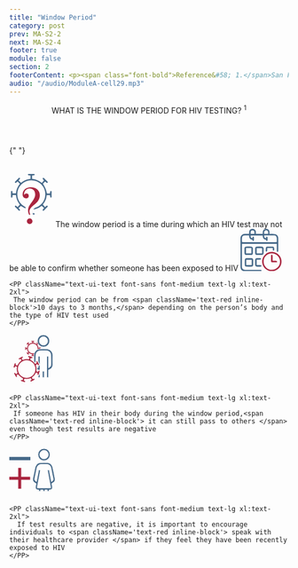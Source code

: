 ```yaml
---
title: "Window Period"
category: post
prev: MA-S2-2
next: MA-S2-4
footer: true
module: false
section: 2
footerContent: <p><span class="font-bold">Reference&#58; 1.</span>San Francisco AIDS Foundation. HIV FAQs. 2022. Accessed May 19, 2022. https://www.sfaf.org/resource-library/hiv-faqs/</p>
audio: "/audio/ModuleA-cell29.mp3"
---
```


<Header title="ok">
  WHAT IS THE <span className="text-red">WINDOW PERIOD </span>FOR HIV TESTING?
  <sup>1</sup>
</Header>

{" "}

<br />
<SingleLayout>
  <PotatoLayout class='items-center w-4/5 mx-auto' gap>
    <svg
      xmlns="http://www.w3.org/2000/svg"
      width="79.357"
      height="98.357"
      viewBox="0 0 79.357 98.357"
    >
      <g
        id="Group_505"
        data-name="Group 505"
        transform="translate(-578 -329.162)"
      >
        <path
          id="Path_32"
          data-name="Path 32"
          d="M206.252,81.185a2.707,2.707,0,0,0-5.364-.614c-.2.766-.294,1.559-.446,2.378h-2.878a76.444,76.444,0,0,0-2.441-8.126,85.568,85.568,0,0,0-4.179-7.778c.65-.625,1.417-1.355,2.156-2.067a21.8,21.8,0,0,0,1.987,1.469,2.67,2.67,0,0,0,3.457-.383,2.59,2.59,0,0,0,.339-3.251,7.616,7.616,0,0,0-1.212-1.569q-2.179-2.231-4.4-4.41a12.38,12.38,0,0,0-1.666-1.462c-1.47-1.006-2.86-.935-3.814.135a3.1,3.1,0,0,0,.036,3.9c.374.516.793.989,1.176,1.469-.757.856-1.39,1.568-2.192,2.478a31.233,31.233,0,0,0-15.7-6.7V53.366c.829-.1,1.559-.142,2.272-.266a2.6,2.6,0,0,0,2.254-2.816,2.437,2.437,0,0,0-2.343-2.495c-3.4-.09-6.816-.1-10.22.008a2.42,2.42,0,0,0-2.522,2.567,2.866,2.866,0,0,0,2.433,2.744c.713.133,1.435.187,2.236.285v3.279a30.243,30.243,0,0,0-15.6,6.575c-.918-.909-1.639-1.622-2.415-2.4.544-.676,1.016-1.23,1.452-1.818a2.584,2.584,0,0,0-.2-3.608,2.514,2.514,0,0,0-3.6-.187c-2.433,2.28-4.82,4.616-7.11,7.038a2.6,2.6,0,0,0,.053,3.8,2.75,2.75,0,0,0,3.823.1c.517-.384,1-.82,1.631-1.337.811.819,1.533,1.533,2.335,2.343a32.129,32.129,0,0,0-6.531,15.664h-3.4c-.053-.766-.053-1.353-.143-1.933a2.837,2.837,0,0,0-2.825-2.621,2.592,2.592,0,0,0-2.62,2.477c-.125,3.333-.16,6.675-.062,10.016a2.723,2.723,0,0,0,2.744,2.673,2.831,2.831,0,0,0,2.744-2.7c.107-.633.16-1.274.241-1.977h3.288a31.878,31.878,0,0,0,6.407,15.566l-2.192,2.547c-.7-.552-1.2-.961-1.72-1.363a2.5,2.5,0,0,0-3.573.054,2.64,2.64,0,0,0-.312,3.787A14.213,14.213,0,0,0,138.7,110.5c1.889,1.89,3.742,3.814,5.676,5.649a2.8,2.8,0,0,0,3.992.169c1.167-1.149,1.194-2.531.045-3.974-.365-.454-.748-.882-1.221-1.435.793-.774,1.506-1.478,2.21-2.165,2.611,1.418,5.043,2.994,7.672,4.1a82.663,82.663,0,0,0,8.153,2.513v2.94c-.775.107-1.417.2-2.067.294a2.711,2.711,0,0,0,.2,5.417c3.261.071,6.522.071,9.784-.027a2.438,2.438,0,0,0,2.468-2.593,2.582,2.582,0,0,0-2.308-2.771c-.7-.116-1.426-.2-2.174-.312v-3.288a31.933,31.933,0,0,0,15.531-6.432c.927.846,1.675,1.524,2.468,2.245-.517.6-.927,1.016-1.283,1.487a3.1,3.1,0,0,0-.116,3.894,3.009,3.009,0,0,0,4.036.116,7.065,7.065,0,0,0,.829-.731c1.729-1.729,3.466-3.456,5.186-5.2a6.563,6.563,0,0,0,.962-1.2,2.81,2.81,0,0,0-.374-3.643,2.855,2.855,0,0,0-3.68-.072c-.526.383-1,.829-1.657,1.391-.784-.91-1.479-1.7-2.228-2.567a29.174,29.174,0,0,0,6.424-15.433h3.27c.125.82.2,1.488.348,2.13a2.912,2.912,0,0,0,2.923,2.46A3.05,3.05,0,0,0,206.3,90.54c-.125-3.119-.009-6.237-.045-9.356m-38.118,28.451A23.746,23.746,0,1,1,191.879,85.89a23.747,23.747,0,0,1-23.746,23.745"
          transform="translate(449.559 282.942)"
          fill="#476a8a"
          stroke="#fff"
          stroke-width="3"
        />
        <g
          id="Path_38"
          data-name="Path 38"
          transform="translate(637.039 506.753)"
          fill="#a9253f"
        >
          <path
            d="M -22.28816032409668 -81.7333984375 C -24.30509185791016 -81.7333984375 -26.13930320739746 -82.50151062011719 -27.59250450134277 -83.95469665527344 C -29.04571533203125 -85.40790557861328 -29.8138370513916 -87.24213409423828 -29.8138370513916 -89.25907897949219 C -29.8138370513916 -91.35214233398438 -29.03593635559082 -93.21207427978516 -27.56424903869629 -94.63779449462891 C -26.11438179016113 -96.04236602783203 -24.25775909423828 -96.78476715087891 -22.19509315490723 -96.78476715087891 C -20.16290473937988 -96.78476715087891 -18.33515930175781 -96.00686645507812 -16.90943717956543 -94.53515625 C -15.50488185882568 -93.08527374267578 -14.76248168945312 -91.26084136962891 -14.76248168945312 -89.25907897949219 C -14.76248168945312 -87.25729370117188 -15.50488185882568 -85.432861328125 -16.90942573547363 -83.98299407958984 C -18.33515930175781 -82.51128387451172 -20.19509315490723 -81.7333984375 -22.28816032409668 -81.7333984375 Z M -22.28816032409668 -98.02031707763672 C -23.09587097167969 -98.02031707763672 -24.27554893493652 -98.31279754638672 -25.30855941772461 -99.7061767578125 C -25.7917594909668 -100.3579406738281 -26.22721481323242 -101.2286987304688 -26.63979339599609 -102.3682098388672 C -27.38731575012207 -104.4328079223633 -27.76634788513184 -106.5666198730469 -27.76634788513184 -108.7103424072266 C -27.76634788513184 -111.537109375 -27.19105911254883 -114.2468338012695 -26.05644798278809 -116.7642288208008 C -24.97103691101074 -119.1724624633789 -23.0736141204834 -122.0951995849609 -20.2557487487793 -125.6994552612305 C -16.65581512451172 -130.3118591308594 -14.82985973358154 -134.24072265625 -14.82985973358154 -137.3753204345703 C -14.82985973358154 -140.1632690429688 -15.4965705871582 -142.2426910400391 -16.86808204650879 -143.7324371337891 C -18.18442535400391 -145.1622924804688 -19.98779296875 -145.8573455810547 -22.3812255859375 -145.8573455810547 C -24.54180335998535 -145.8573455810547 -26.29417037963867 -145.1212768554688 -27.73845863342285 -143.6071014404297 C -28.24381637573242 -143.0772857666016 -28.66022491455078 -142.5043792724609 -28.98944664001465 -141.8837585449219 C -28.71784210205078 -141.9097595214844 -28.43836402893066 -141.9228057861328 -28.15145874023438 -141.9228057861328 C -26.06412696838379 -141.9228057861328 -24.40605926513672 -141.3097991943359 -23.22332572937012 -140.1007995605469 C -22.05552673339844 -138.9070434570312 -21.46339225769043 -137.2385711669922 -21.46339225769043 -135.1417083740234 C -21.46339225769043 -132.9332733154297 -22.14105987548828 -131.1879577636719 -23.47756004333496 -129.9542388916016 C -24.75698089599609 -128.7732238769531 -26.54869270324707 -128.1743927001953 -28.80293655395508 -128.1743927001953 C -31.43082618713379 -128.1743927001953 -33.65738296508789 -129.1282348632812 -35.24188232421875 -130.9328155517578 C -36.76579284667969 -132.6683654785156 -37.53849411010742 -134.9298706054688 -37.53849411010742 -137.6545257568359 C -37.53849411010742 -142.1735382080078 -35.85834884643555 -145.9373931884766 -32.54472732543945 -148.8414764404297 C -29.3272590637207 -151.6612701416016 -25.15627098083496 -153.0910186767578 -20.14759254455566 -153.0910186767578 C -14.69689273834229 -153.0910186767578 -10.20630359649658 -151.5459594726562 -6.800559520721436 -148.4987487792969 C -3.314403772354126 -145.3795166015625 -1.54679274559021 -141.2299957275391 -1.54679274559021 -136.1654205322266 C -1.54679274559021 -132.3711700439453 -2.512103796005249 -128.8384704589844 -4.41590404510498 -125.6654434204102 L -4.420003890991211 -125.6586074829102 L -4.424148082733154 -125.6518096923828 C -5.397426128387451 -124.0528411865234 -6.32887077331543 -122.7996444702148 -7.271703720092773 -121.8205642700195 C -8.14264965057373 -120.916130065918 -10.45166873931885 -118.8689880371094 -14.33058071136475 -115.5622787475586 C -19.4836311340332 -111.1139373779297 -20.25350379943848 -108.4852981567383 -20.25350379943848 -107.3142852783203 C -20.25350379943848 -106.9803237915039 -20.15587615966797 -105.8872146606445 -19.2530460357666 -102.9496765136719 C -19.11023330688477 -102.5053100585938 -19.04361534118652 -101.9981460571289 -19.04361534118652 -101.3579406738281 C -19.04361534118652 -99.42399597167969 -20.40814781188965 -98.02031707763672 -22.28816032409668 -98.02031707763672 Z"
            stroke="none"
          />
          <path
            d="M -20.1475944519043 -150.5910186767578 C -24.55282211303711 -150.5910186767578 -28.13594055175781 -149.3811187744141 -30.89695358276367 -146.9613647460938 C -33.65799331665039 -144.5415649414062 -35.03850173950195 -141.4392852783203 -35.03850173950195 -137.6545257568359 C -35.03850173950195 -135.5449676513672 -34.4801025390625 -133.8542327880859 -33.36327362060547 -132.5823364257812 C -32.2464485168457 -131.3103790283203 -30.72634124755859 -130.6743927001953 -28.80292892456055 -130.6743927001953 C -25.57656860351562 -130.6743927001953 -23.96339416503906 -132.1635284423828 -23.96339416503906 -135.1417236328125 C -23.96339416503906 -137.9958190917969 -25.35940933227539 -139.4228057861328 -28.15146255493164 -139.4228057861328 C -29.82668876647949 -139.4228057861328 -30.97451400756836 -138.8334045410156 -31.5949821472168 -137.6545257568359 C -31.90520858764648 -137.1581573486328 -32.09134292602539 -136.8479309082031 -32.15339660644531 -136.7238464355469 C -32.33952713012695 -136.7238464355469 -32.43259429931641 -137.0650787353516 -32.43259429931641 -137.7476196289062 C -32.43259429931641 -140.7878112792969 -31.47088813781738 -143.3161315917969 -29.5474739074707 -145.3326110839844 C -27.62406158447266 -147.3490905761719 -25.23531532287598 -148.3573455810547 -22.38122177124023 -148.3573455810547 C -19.27895545959473 -148.3573455810547 -16.82815551757812 -147.3801574707031 -15.02884864807129 -145.4257049560547 C -13.22952842712402 -143.4712982177734 -12.32986259460449 -140.7878112792969 -12.32986259460449 -137.3753051757812 C -12.32986259460449 -133.6526184082031 -14.31531524658203 -129.2473449707031 -18.28622245788574 -124.1596450805664 C -20.95418167114258 -120.7471389770508 -22.7845287322998 -117.9395523071289 -23.77724838256836 -115.7369842529297 C -24.76998138427734 -113.5343704223633 -25.26634216308594 -111.1921539306641 -25.26634216308594 -108.7103424072266 C -25.26634216308594 -106.8489685058594 -24.94060897827148 -105.0186309814453 -24.28912734985352 -103.2193145751953 C -23.63764953613281 -101.4199829101562 -22.97066116333008 -100.5203247070312 -22.28815460205078 -100.5203247070312 C -21.79179573059082 -100.5203247070312 -21.54362106323242 -100.7995300292969 -21.54362106323242 -101.3579406738281 C -21.54362106323242 -101.7302093505859 -21.57463455200195 -102.0094146728516 -21.63667488098145 -102.1955413818359 C -22.38122177124023 -104.6153411865234 -22.75350189208984 -106.3215789794922 -22.75350189208984 -107.3142852783203 C -22.75350189208984 -110.1683807373047 -20.48884773254395 -113.5498733520508 -15.95952796936035 -117.4587554931641 C -12.17475509643555 -120.6851043701172 -9.879074096679688 -122.7170867919922 -9.072475433349609 -123.5547027587891 C -8.265888214111328 -124.3922882080078 -7.428274154663086 -125.5246505737305 -6.559635162353516 -126.9516754150391 C -4.884407043457031 -129.7437286376953 -4.046794891357422 -132.8149719238281 -4.046794891357422 -136.1654205322266 C -4.046794891357422 -140.5086212158203 -5.520381927490234 -143.9986724853516 -8.467540740966797 -146.6356353759766 C -11.41470146179199 -149.2725524902344 -15.30804824829102 -150.5910186767578 -20.1475944519043 -150.5910186767578 M -22.19508743286133 -94.28475952148438 C -23.62214279174805 -94.28475952148438 -24.83202171325684 -93.80390930175781 -25.82475471496582 -92.84220886230469 C -26.81747436523438 -91.8804931640625 -27.3138484954834 -90.68612670898438 -27.3138484954834 -89.25907897949219 C -27.3138484954834 -87.89407348632812 -26.81747436523438 -86.7152099609375 -25.82475471496582 -85.72247314453125 C -24.83202171325684 -84.72976684570312 -23.65315628051758 -84.2333984375 -22.28815460205078 -84.2333984375 C -20.86111450195312 -84.2333984375 -19.6667423248291 -84.72976684570312 -18.70503425598145 -85.72247314453125 C -17.74332809448242 -86.7152099609375 -17.26247406005859 -87.89407348632812 -17.26247406005859 -89.25907897949219 C -17.26247406005859 -90.62406921386719 -17.74332809448242 -91.80293273925781 -18.70503425598145 -92.79566955566406 C -19.6667423248291 -93.78839111328125 -20.83008766174316 -94.28475952148438 -22.19508743286133 -94.28475952148438 M -20.1475944519043 -155.5910186767578 C -14.06310081481934 -155.5910186767578 -9.011661529541016 -153.8316650390625 -5.133583068847656 -150.3618621826172 C -3.112167358398438 -148.5531921386719 -1.568595886230469 -146.4078063964844 -0.5457420349121094 -143.9852294921875 C 0.4488868713378906 -141.6295471191406 0.9532051086425781 -138.9985809326172 0.9532051086425781 -136.1654205322266 C 0.9532051086425781 -131.9116821289062 -0.1319694519042969 -127.9462051391602 -2.272167205810547 -124.3792114257812 L -2.288661956787109 -124.3518981933594 C -3.358474731445312 -122.5943984985352 -4.399394989013672 -121.1991577148438 -5.470916748046875 -120.0864486694336 C -6.0631103515625 -119.4714813232422 -7.457117080688477 -118.1367492675781 -12.70323944091797 -113.664436340332 C -17.56014060974121 -109.4703750610352 -17.74668502807617 -107.5042037963867 -17.75327301025391 -107.3251647949219 C -17.74707984924316 -107.2189559936523 -17.67315101623535 -106.3215179443359 -16.86798667907715 -103.6991577148438 C -16.64685821533203 -103.0055084228516 -16.54362106323242 -102.2588500976562 -16.54362106323242 -101.3579406738281 C -16.54362106323242 -99.93388366699219 -16.97829055786133 -98.85649108886719 -17.47281646728516 -98.09165954589844 C -16.61972427368164 -97.62033081054688 -15.82888412475586 -97.01275634765625 -15.11384773254395 -96.274658203125 C -13.24844741821289 -94.34906005859375 -12.26247406005859 -91.92312622070312 -12.26247406005859 -89.25907897949219 C -12.26247406005859 -86.59500122070312 -13.24846076965332 -84.1690673828125 -15.11382102966309 -82.24349975585938 C -17.02158164978027 -80.27426147460938 -19.50240898132324 -79.2333984375 -22.28815460205078 -79.2333984375 C -24.98250198364258 -79.2333984375 -27.42799377441406 -80.25469970703125 -29.3602352142334 -82.1868896484375 C -31.29252815246582 -84.11920166015625 -32.31385040283203 -86.564697265625 -32.31385040283203 -89.25907897949219 C -32.31385040283203 -92.04481506347656 -31.27298164367676 -94.52565002441406 -29.30376815795898 -96.43336486816406 C -28.65019226074219 -97.06651306152344 -27.93546295166016 -97.59825134277344 -27.16957664489746 -98.02461242675781 C -27.21893882751465 -98.08724975585938 -27.26809692382812 -98.15153503417969 -27.31683540344238 -98.21726989746094 C -27.94663619995117 -99.0667724609375 -28.49407577514648 -100.1461486816406 -28.9904613494873 -101.5171203613281 C -29.83707427978516 -103.8553619384766 -30.26634216308594 -106.2755279541016 -30.26634216308594 -108.7103424072266 C -30.26634216308594 -111.8936920166016 -29.61676788330078 -114.9490356445312 -28.33564758300781 -117.7914886474609 C -27.16684722900391 -120.3847427368164 -25.16811370849609 -123.4751281738281 -22.22526168823242 -127.2392654418945 C -18.17960739135742 -132.4227294921875 -17.32986259460449 -135.6126403808594 -17.32986259460449 -137.3753051757812 C -17.32986259460449 -139.5068054199219 -17.78043556213379 -141.0323486328125 -18.70731544494629 -142.0391235351562 C -19.27236747741699 -142.6528930664062 -20.20052909851074 -143.3573455810547 -22.38122177124023 -143.3573455810547 C -22.71923828125 -143.3573455810547 -23.03722381591797 -143.3335876464844 -23.33814430236816 -143.2848205566406 C -22.52803230285645 -142.8418579101562 -21.90366172790527 -142.3268127441406 -21.4362621307373 -141.8490295410156 C -20.30815505981445 -140.6958770751953 -18.96339416503906 -138.5961456298828 -18.96339416503906 -135.1417236328125 C -18.96339416503906 -131.4862518310547 -20.49607467651367 -129.3041381835938 -21.7818489074707 -128.1172485351562 C -23.53784942626953 -126.4962921142578 -25.90008926391602 -125.6743927001953 -28.80292892456055 -125.6743927001953 C -32.17126083374023 -125.6743927001953 -35.04743576049805 -126.9223403930664 -37.12048721313477 -129.2833251953125 C -39.05671310424805 -131.4884338378906 -40.03850173950195 -134.304931640625 -40.03850173950195 -137.6545257568359 C -40.03850173950195 -140.2429504394531 -39.54483413696289 -142.6647338867188 -38.57123565673828 -144.8526306152344 C -37.58788681030273 -147.0623779296875 -36.11466217041016 -149.0369873046875 -34.19247436523438 -150.7216186523438 C -30.50568771362305 -153.9527130126953 -25.78031539916992 -155.5910186767578 -20.1475944519043 -155.5910186767578 Z"
            stroke="none"
            fill="#fff"
          />
        </g>
      </g>
    </svg>
    <PP className="text-ui-text font-sans font-medium text-lg xl:text-2xl">
      The window period is a time during which an HIV test may not be able to
      confirm whether someone has been exposed to HIV
    </PP>
  </PotatoLayout>
  <PotatoLayout class='items-center w-4/5 mx-auto' gap>
    <svg xmlns="http://www.w3.org/2000/svg" xmlns:xlink="http://www.w3.org/1999/xlink" width="74.074" height="76.538" viewBox="0 0 74.074 76.538">
  <defs>
    <clipPath id="clip-path">
      <rect id="Rectangle_112" data-name="Rectangle 112" width="74.074" height="76.538" fill="#476a8a"/>
    </clipPath>
  </defs>
  <g id="Group_503" data-name="Group 503" clip-path="url(#clip-path)">
    <path id="Path_366" data-name="Path 366" d="M65.434,26.906H2.813c-.042.913-.109,1.7-.11,2.485C2.7,42.177,2.756,54.964,2.667,67.75,2.637,72.016,4.705,73.9,8.838,73.9q12.907.013,25.814,0c.643,0,1.287,0,1.93.019.721.023,1.27.3,1.293,1.111a1.29,1.29,0,0,1-1.285,1.444,13.334,13.334,0,0,1-1.444.048c-9.087,0-18.175.023-27.261-.008C3.112,76.5.05,73.444.044,68.679.024,51.469.09,34.26,0,17.051A7.775,7.775,0,0,1,8.013,9.11c2.319-.014,4.5,0,6.75-.023.147,0,.693.022.693.022.048-.978.056-2.354.166-3.441.234-2.3,1.188-4.221,3.432-5.093a6.491,6.491,0,0,1,6.812.874,4.639,4.639,0,0,1,1.91,3.714c0,1.192,0,2.384,0,3.774,4.217,0,8.332.013,12.4.013a19.8,19.8,0,0,1,.238-4.094A5.465,5.465,0,0,1,45.162.128,6.178,6.178,0,0,1,51.636,2.8a7.188,7.188,0,0,1,.751,2.717,33.96,33.96,0,0,1,.029,3.622c2.54,0,4.767-.054,6.989.02a13.11,13.11,0,0,1,4.017.487c3.464,1.271,4.775,4.109,4.809,7.6.054,5.468.015,10.936.016,16.4q0,2.292,0,4.584c0,.322.013.644-.006.965-.091,1.511-.7,2.527-1.49,2.363-1.292-.269-1.161-1.35-1.163-2.311-.006-3.538,0-7.077-.01-10.615,0-.545-.088-1.09-.144-1.727M21.6,16.752c.056-.5.116-.809.122-1.122.016-.9.259-1.651,1.342-1.577,1.028.07,1.268.838,1.273,1.72.007,1.206,0,2.413.012,3.62.01.995.026,2.1-1.183,2.335-1.418.27-1.337-1.008-1.588-1.883-.02-.069-.106-.118-.24-.259-4.46-.449-5.75-3.6-5.869-7.708-3.15,0-6.116-.126-9.064.047a3.676,3.676,0,0,0-3.322,3.042c-.715,2.911-.371,5.869-.3,8.757,2.44.555,60.7.506,62.8-.073,0-1.756.011-3.589-.006-5.421a11.1,11.1,0,0,0-.135-1.914c-.621-3.347-2-4.5-5.427-4.509q-7.361-.026-14.723,0c-.7,0-1.809-.063-2.465-.013.013,3.681.446,4.5,3.386,4.891.048-.47.116-.936.14-1.4.04-.762.437-1.338,1.17-1.192.5.1,1.267.661,1.3,1.061a39.594,39.594,0,0,1-.013,5.536,1.587,1.587,0,0,1-1.12,1.038c-.383.047-.939-.447-1.238-.84a3.793,3.793,0,0,1-.366-1.33c-4.761-.4-5.824-3.731-6.01-7.611-7.292,0-14.725-.042-21.741-.042.208,3.377.235,4.224,3.271,4.846M25.139,9c0-1.214.024-2.17,0-3.124-.065-2.175-1.127-3.2-3.293-3.2s-3.294,1.023-3.4,3.14c-.051,1.013-.009,2.031-.009,3.187Zm24.821.01c.055-2.09.348-4.54-1.5-5.766a3.85,3.85,0,0,0-4.294.1c-1.827,1.588-1.38,3.672-1.393,5.67Z" transform="translate(0 0)" fill="#476a8a"/>
    <path id="Path_367" data-name="Path 367" d="M81,103.42a17.546,17.546,0,0,1,17.483-17.4c8.972.023,17.522,7.351,17.484,17.438A17.483,17.483,0,1,1,81,103.42M98.654,88.656a14.672,14.672,0,0,0-14.968,14.711,14.813,14.813,0,0,0,29.624.345A14.834,14.834,0,0,0,98.654,88.656" transform="translate(-41.895 -44.489)" fill="#a9253f"/>
    <path id="Path_368" data-name="Path 368" d="M31.248,117.252c0,1.368.041,2.737-.01,4.1-.073,1.962-.744,3.027-2.6,3.16a79.433,79.433,0,0,1-9.631.091,3.124,3.124,0,0,1-2.923-3.316c-.1-2.812-.109-5.634.026-8.444.1-2.156,1.191-3.305,3.317-3.42a81.629,81.629,0,0,1,8.682-.015c2.146.112,3.083,1.313,3.137,3.5.036,1.447.007,2.9.007,4.345Zm-2.66-4.923H18.783c-.13,3.209-.094,6.266-.028,9.521,3.454,0,6.6.132,9.833-.075Z" transform="translate(-8.282 -56.534)" fill="#476a8a"/>
    <path id="Path_369" data-name="Path 369" d="M22.557,81.227c-1.362,0-2.727.042-4.088-.011-2.3-.088-3.416-1.127-3.474-3.384q-.109-4.206,0-8.416a3.118,3.118,0,0,1,3.289-3.341c2.8-.066,5.612-.062,8.416,0,2.236.046,3.4,1.216,3.434,3.408q.065,4.207,0,8.417a3.013,3.013,0,0,1-3.248,3.323c-1.441.052-2.886.01-4.329.009m4.849-2.778V68.758c-3.294-.119-6.43-.114-9.643-.025v9.716Z" transform="translate(-7.728 -34.151)" fill="#476a8a"/>
    <path id="Path_370" data-name="Path 370" d="M62.43,81.227c-1.444,0-2.891.062-4.331-.015-2.059-.111-3.142-1.1-3.211-3.141-.1-2.964-.1-5.938.006-8.9.075-2.041,1.191-3.052,3.229-3.094q4.21-.088,8.423,0c2.353.051,3.472,1.21,3.519,3.613q.078,3.969,0,7.942c-.049,2.372-1.213,3.523-3.542,3.594-1.363.041-2.728.007-4.092.007Zm5.025-2.773c0-1.842.055-3.361-.015-4.875-.073-1.564.336-3.179-.356-4.766H57.673v9.642Z" transform="translate(-28.35 -34.153)" fill="#476a8a"/>
    <path id="Path_371" data-name="Path 371" d="M57.607,112.2V121.9c2.005,0,3.9-.044,5.8.022a5.436,5.436,0,0,1,2.3.49c.959.508.83,1.571-.169,2a3.807,3.807,0,0,1-1.393.31c-1.924.033-3.853.094-5.772-.008-2.454-.13-3.48-1.2-3.532-3.624-.057-2.645-.064-5.294.009-7.938.07-2.517.931-3.479,3.458-3.71a54.926,54.926,0,0,1,5.527-.056,1.893,1.893,0,0,1,1.129.322,1.691,1.691,0,0,1,.658,1.133,1.349,1.349,0,0,1-.805.994,21.5,21.5,0,0,1-3.326.349c-1.193.053-2.391.012-3.878.012" transform="translate(-28.34 -56.556)" fill="#476a8a"/>
    <path id="Path_372" data-name="Path 372" d="M107.172,68.782H97.331c-.055.9-.109,1.741-.156,2.587a11.09,11.09,0,0,1-.168,2.387c-.148.52-.668,1.244-1.1,1.3A1.328,1.328,0,0,1,94.379,73.6a33.466,33.466,0,0,1,.288-5.018c.29-1.741,1.055-2.407,2.765-2.458,3.128-.1,6.262-.059,9.391-.009a2.707,2.707,0,0,1,2.743,2.276,13.9,13.9,0,0,1,.179,3.58,1.343,1.343,0,0,1-1.384,1.387c-.96-.008-1.161-.714-1.182-1.486-.027-.941-.006-1.885-.006-3.089" transform="translate(-48.815 -34.169)" fill="#476a8a"/>
    <path id="Path_373" data-name="Path 373" d="M117.132,107.5c1.941,0,3.458,0,4.975,0a4.362,4.362,0,0,1,1.667.083,2.74,2.74,0,0,1,1.488,1.271c.286.913-.6,1.273-1.323,1.3-2.641.086-5.287.148-7.926.063a1.821,1.821,0,0,1-1.682-2.025c-.042-3.292-.034-6.585-.014-9.878a2.581,2.581,0,0,1,.319-1.14,1.08,1.08,0,0,1,2.043-.021,7.042,7.042,0,0,1,.435,2.573c.055,2.471.019,4.945.019,7.776" transform="translate(-59.118 -49.875)" fill="#a9253f"/>
  </g>
</svg>

    <PP className="text-ui-text font-sans font-medium text-lg xl:text-2xl">
     The window period can be from <span className='text-red inline-block'>10 days to 3 months,</span> depending on the person’s body and the type of HIV test used
    </PP>

  </PotatoLayout>
  <PotatoLayout class='items-center w-4/5 mx-auto' gap>
    <svg xmlns="http://www.w3.org/2000/svg" xmlns:xlink="http://www.w3.org/1999/xlink" width="78.528" height="93.022" viewBox="0 0 78.528 93.022">
  <defs>
    <clipPath id="clip-path">
      <rect id="Rectangle_38" data-name="Rectangle 38" width="34.185" height="87.521" fill="#476a8a" stroke="#fff" stroke-width="1"/>
    </clipPath>
  </defs>
  <g id="Group_510" data-name="Group 510" transform="translate(-582.997 -594.24)">
    <g id="Group_509" data-name="Group 509">
      <path id="Path_375" data-name="Path 375" d="M157.607,59.852a.981.981,0,0,0-1.945-.223c-.071.278-.107.565-.162.862h-1.043a27.716,27.716,0,0,0-.885-2.946,31.019,31.019,0,0,0-1.515-2.82c.236-.226.514-.491.782-.749a7.9,7.9,0,0,0,.72.533.968.968,0,0,0,1.253-.139.939.939,0,0,0,.123-1.179,2.761,2.761,0,0,0-.439-.569q-.79-.809-1.6-1.6a4.489,4.489,0,0,0-.6-.53.979.979,0,0,0-1.383.049,1.122,1.122,0,0,0,.013,1.415c.136.187.288.359.426.533-.275.31-.5.569-.795.9a11.323,11.323,0,0,0-5.692-2.43V49.767c.3-.035.565-.051.824-.1a.941.941,0,0,0,.817-1.021.883.883,0,0,0-.85-.9c-1.234-.033-2.471-.036-3.705,0a.877.877,0,0,0-.914.931,1.039,1.039,0,0,0,.882.995c.258.048.52.068.811.1v1.189a10.964,10.964,0,0,0-5.656,2.384c-.333-.33-.594-.588-.875-.869.2-.245.368-.446.527-.659a.937.937,0,0,0-.074-1.308.911.911,0,0,0-1.305-.068c-.882.827-1.748,1.673-2.578,2.552a.941.941,0,0,0,.019,1.379,1,1,0,0,0,1.386.036c.187-.139.362-.3.591-.485.294.3.556.556.846.849a11.648,11.648,0,0,0-2.368,5.679h-1.234c-.019-.278-.019-.491-.052-.7a1.029,1.029,0,0,0-1.024-.95.94.94,0,0,0-.95.9c-.045,1.208-.058,2.42-.023,3.631a.987.987,0,0,0,.995.969,1.026,1.026,0,0,0,.995-.979c.039-.229.058-.462.087-.717h1.192a11.558,11.558,0,0,0,2.323,5.644l-.795.924c-.252-.2-.436-.349-.623-.494a.907.907,0,0,0-1.3.02.957.957,0,0,0-.113,1.373,5.153,5.153,0,0,0,.391.407c.685.685,1.357,1.383,2.058,2.048a1.013,1.013,0,0,0,1.447.061.979.979,0,0,0,.016-1.441c-.132-.164-.271-.32-.443-.52l.8-.785c.947.514,1.828,1.085,2.781,1.486a29.971,29.971,0,0,0,2.956.911v1.066c-.281.039-.514.071-.749.107a.983.983,0,0,0,.071,1.964c1.182.026,2.365.026,3.547-.01a.884.884,0,0,0,.895-.94.936.936,0,0,0-.837-1c-.255-.042-.517-.074-.788-.113V72.118a11.577,11.577,0,0,0,5.631-2.332c.336.307.607.552.895.814-.187.216-.336.368-.465.539a1.125,1.125,0,0,0-.042,1.412,1.091,1.091,0,0,0,1.463.042,2.561,2.561,0,0,0,.3-.265c.627-.627,1.257-1.253,1.88-1.886a2.38,2.38,0,0,0,.349-.436,1.019,1.019,0,0,0-.136-1.321,1.035,1.035,0,0,0-1.334-.026c-.191.139-.362.3-.6.5-.284-.33-.536-.617-.808-.931a10.577,10.577,0,0,0,2.329-5.6h1.186c.045.3.071.539.126.772a1.056,1.056,0,0,0,1.06.892,1.106,1.106,0,0,0,.917-1.057c-.045-1.131,0-2.261-.016-3.392m-13.82,10.315a8.609,8.609,0,1,1,8.609-8.609,8.61,8.61,0,0,1-8.609,8.609" transform="translate(481.555 557.32)" fill="#a9253f" stroke="#fff" stroke-width="0.5"/>
      <path id="Path_376" data-name="Path 376" d="M-16394.631-5184.752h-12.439l-5.4,5.88v9.008Z" transform="translate(17042 5806)" fill="#fff"/>
    </g>
    <g id="Group_400" data-name="Group 400" transform="translate(627.34 594.24)">
      <g id="Group_127" data-name="Group 127" transform="translate(0 0)" clip-path="url(#clip-path)">
        <path id="Path_151" data-name="Path 151" d="M34.179,61.033a11.052,11.052,0,0,0-2.142-6.723,10.719,10.719,0,0,0-7.991-4.729q-3.443-.169-6.907-.225a.277.277,0,0,1-.092,0q-3.459.054-6.907.225A10.719,10.719,0,0,0,2.148,54.31,11.052,11.052,0,0,0,.006,61.033c.2,5.445.184,10.905,0,16.35a9.75,9.75,0,0,0,1.927,6.253,9.469,9.469,0,0,0,1.779,1.81c.01.005.02.015.031.02.578.378,1.191.736,1.841,1.109.24.112.486.21.736.3.394.138.772.312,1.4.568v2.464c0,5.45-.02,10.9.01,16.355.015,2.981,1.094,4.627,3.441,5.159.092.02.184.041.281.056a.726.726,0,0,1,.1.02c.2.031.414.056.634.077.112.01.23.02.348.026l.225.015c.082,0,.164.005.245.005.235.005.465.005.7.005h.22q1.411.015,2.822.015h.7q1.411,0,2.822-.015h.22c.235,0,.465,0,.7-.005.082,0,.164-.005.245-.005s.153-.005.225-.015c.118-.005.235-.015.348-.026.22-.02.429-.046.634-.077a.6.6,0,0,0,.1-.02c.1-.015.189-.036.281-.056,2.347-.532,3.425-2.178,3.441-5.159.031-5.455.01-10.905.01-16.355V87.445c.624-.256,1-.429,1.4-.568.251-.092.5-.189.736-.3.649-.373,1.263-.731,1.841-1.109.01-.005.02-.015.031-.02a9.469,9.469,0,0,0,1.779-1.81,9.75,9.75,0,0,0,1.927-6.253c-.184-5.445-.2-10.905,0-16.35M23.186,62.8c-.128,15.077.112,30.026-.061,45.139H22.19a5.45,5.45,0,0,1-2.659,0H18.9v-.1c-.046-.005-.092-.015-.138-.02V89.72H15.426v18.1c-.046.005-.092.015-.138.02v.1h-.634a5.45,5.45,0,0,1-2.659,0h-.936C10.886,92.823,11.126,77.874,11,62.8H7.675V83.6c-.041-.02-.082-.046-.123-.066-2.976-1.585-4.044-2.878-4.1-5.731-.1-5.685.026-11.376.138-17.061V60.7a8.324,8.324,0,0,1,.23-1.82v-.005a7.135,7.135,0,0,1,4.734-5.455,9.144,9.144,0,0,1,1.789-.435,9.043,9.043,0,0,1,1.825-.153c.45.005.895.01,1.345.01h.23c1.023-.005,2.05-.005,3.073,0h.542c1.023-.005,2.05-.005,3.073,0,.077.005.153,0,.23,0,.45,0,.895-.005,1.345-.01a9.043,9.043,0,0,1,1.825.153,9.144,9.144,0,0,1,1.789.435,7.135,7.135,0,0,1,4.734,5.455v.005a8.323,8.323,0,0,1,.23,1.82v.046c.112,5.685.24,11.376.138,17.061-.051,2.853-1.12,4.146-4.1,5.731-.041.02-.082.046-.123.066V62.8Z" transform="translate(0 -24.122)" fill="#476a8a" stroke="#fff" stroke-width="1"/>
        <path id="Path_152" data-name="Path 152" d="M20.48,0A10.937,10.937,0,0,0,9.524,11.28,11.058,11.058,0,1,0,20.48,0m.113,18.559a7.175,7.175,0,0,1-7.5-7.3,7.488,7.488,0,1,1,14.969-.3,7.249,7.249,0,0,1-7.474,7.6" transform="translate(-3.246 0)" fill="#476a8a" stroke="#fff" stroke-width="1"/>
      </g>
    </g>
    <path id="Path_374" data-name="Path 374" d="M178.493,69.011a1.722,1.722,0,0,0-3.413-.391c-.125.488-.187.992-.283,1.513h-1.831a48.64,48.64,0,0,0-1.553-5.17,54.442,54.442,0,0,0-2.659-4.949c.414-.4.9-.862,1.372-1.315a13.872,13.872,0,0,0,1.264.935,1.7,1.7,0,0,0,2.2-.244,1.648,1.648,0,0,0,.215-2.069,4.846,4.846,0,0,0-.771-1q-1.386-1.419-2.8-2.806a7.877,7.877,0,0,0-1.06-.93,1.718,1.718,0,0,0-2.426.086,1.97,1.97,0,0,0,.023,2.483c.238.328.5.629.748.935-.482.545-.884,1-1.395,1.577a19.871,19.871,0,0,0-9.989-4.264V51.312c.527-.062.992-.09,1.446-.17a1.651,1.651,0,0,0,1.434-1.791,1.55,1.55,0,0,0-1.491-1.587c-2.166-.057-4.337-.062-6.5.005a1.54,1.54,0,0,0-1.6,1.633,1.823,1.823,0,0,0,1.548,1.746c.454.084.913.119,1.423.181v2.086A19.242,19.242,0,0,0,142.46,57.6c-.584-.578-1.043-1.032-1.536-1.525.346-.43.646-.782.924-1.156a1.644,1.644,0,0,0-.13-2.3,1.6,1.6,0,0,0-2.29-.119c-1.548,1.451-3.067,2.937-4.524,4.478a1.652,1.652,0,0,0,.034,2.421,1.749,1.749,0,0,0,2.432.063c.329-.244.635-.522,1.037-.85.516.521.975.975,1.485,1.49a20.441,20.441,0,0,0-4.155,9.966h-2.166c-.034-.488-.034-.861-.091-1.23a1.805,1.805,0,0,0-1.8-1.667,1.649,1.649,0,0,0-1.667,1.576c-.079,2.121-.1,4.247-.04,6.373a1.732,1.732,0,0,0,1.746,1.7,1.8,1.8,0,0,0,1.746-1.718c.068-.4.1-.811.153-1.258h2.092a20.282,20.282,0,0,0,4.076,9.9L138.4,85.372c-.442-.351-.765-.612-1.094-.867a1.591,1.591,0,0,0-2.273.035,1.68,1.68,0,0,0-.2,2.409,9.039,9.039,0,0,0,.686.714c1.2,1.2,2.381,2.426,3.611,3.594a1.778,1.778,0,0,0,2.54.108,1.718,1.718,0,0,0,.028-2.528c-.232-.289-.476-.561-.777-.913.5-.493.958-.941,1.406-1.378,1.661.9,3.209,1.9,4.881,2.608a52.592,52.592,0,0,0,5.187,1.6v1.871c-.493.068-.9.125-1.315.187a1.725,1.725,0,0,0,.125,3.447c2.075.045,4.15.045,6.225-.017A1.551,1.551,0,0,0,159,94.59a1.643,1.643,0,0,0-1.468-1.763c-.448-.074-.907-.13-1.383-.2V90.537a20.317,20.317,0,0,0,9.881-4.092c.59.539,1.066.969,1.57,1.429-.329.379-.59.646-.816.946a1.974,1.974,0,0,0-.074,2.477,1.915,1.915,0,0,0,2.568.074,4.494,4.494,0,0,0,.527-.465c1.1-1.1,2.205-2.2,3.3-3.31a4.175,4.175,0,0,0,.612-.766,1.788,1.788,0,0,0-.238-2.318,1.817,1.817,0,0,0-2.341-.046c-.334.244-.635.527-1.054.885-.5-.579-.941-1.083-1.417-1.633A18.561,18.561,0,0,0,172.75,73.9h2.081c.079.522.125.947.221,1.355a1.852,1.852,0,0,0,1.859,1.565,1.94,1.94,0,0,0,1.61-1.854c-.079-1.984-.006-3.968-.028-5.953m-24.252,18.1a15.108,15.108,0,1,1,15.108-15.107A15.109,15.109,0,0,1,154.24,87.113" transform="translate(487.822 542.049) rotate(17)" fill="#a9253f" stroke="#fff" stroke-width="1.5"/>
  </g>
</svg>

    <PP className="text-ui-text font-sans font-medium text-lg xl:text-2xl">
     If someone has HIV in their body during the window period,<span className='text-red inline-block'> it can still pass to others </span> even though test results are negative
    </PP>

  </PotatoLayout>
  <PotatoLayout class='items-center w-4/5 mx-auto' gap>
    <svg xmlns="http://www.w3.org/2000/svg" xmlns:xlink="http://www.w3.org/1999/xlink" width="82.525" height="87.554" viewBox="0 0 82.525 87.554">
  <defs>
    <clipPath id="clip-path">
      <rect id="Rectangle_39" data-name="Rectangle 39" width="40.123" height="87.554" fill="#476a8a" stroke="#fff" stroke-width="1"/>
    </clipPath>
  </defs>
  <g id="Group_508" data-name="Group 508" transform="translate(-574 -739.723)">
    <g id="Group_401" data-name="Group 401" transform="translate(-55.854 111.064)">
      <g id="Group_133" data-name="Group 133" transform="translate(672.256 628.659)">
        <g id="Group_129" data-name="Group 129" transform="translate(0 0)" clip-path="url(#clip-path)">
          <path id="Path_153" data-name="Path 153" d="M38.464,89.543c2.037-1.713,1.881-5.326,1.206-8.166-.782-3.3-1.3-6.657-1.96-9.981l-1.937-8.608,0,0v0c-1.587-4.958-4.981-7.928-9.6-8.11-4.181-.163-8.375-.051-12.556.084-3.738.126-6.355,2.183-8.114,5.354A26.085,26.085,0,0,0,4.158,63.17v0l-1.8,8.845-.265,1.3c-.377,1.867-.768,3.734-1.155,5.6L.243,82.308.057,83.621C-.111,85.665,0,87.882,1.682,89.548l2.812,2.039c.452.265.95.559,1.443.847-.182,1.047-.321,1.96-.493,2.868s-.391,1.82-.559,2.733c-.573,3.166.787,5.107,3.938,5.619.582.093,1.173.121,1.895.2,0,2.709-.042,5.261.009,7.812.061,3.352,1.69,4.986,5.014,5.042,2.64.047,5.275.019,7.914.009,4.195-.014,5.768-1.56,5.787-5.7.009-2.384,0-4.767,0-7.174.554-.074.847-.126,1.15-.154,3.878-.386,5.219-2.2,4.516-6.089-.312-1.732-.591-3.468-.889-5.191a3.139,3.139,0,0,1,.95-.642Zm-19.944,23.7a5.829,5.829,0,0,1-.908.251c-3.538.228-3.65.126-3.65-3.408v-6.215H18.52Zm7.523.084c-1.378.074-2.714.144-4.236.228v-9.8h4.236Zm7.514-24.422c-1.378-7.211-2.7-14.176-4.06-21.289-1.075.149-1.96.27-3.091.428,1.853,10.815,4.046,21.364,5.936,32.206H8.139a11.236,11.236,0,0,1,.019-2.025q2.626-14.036,5.3-28.058c.112-.605.107-1.224.182-2.09-.917-.163-1.783-.312-2.961-.517C9.317,74.678,7.971,81.7,6.621,88.765a6.134,6.134,0,0,1-2.179-1.471,4.244,4.244,0,0,1-.94-3.9q.426-2.116.847-4.232,1.39-6.948,2.756-13.9c1.071-5.424,3.729-7.616,9.348-7.612,3.021,0,6.047.084,9.069.093a7.785,7.785,0,0,1,7.248,6.336c.722,3.859,1.522,7.7,2.328,11.545.549,2.64,1.108,5.279,1.639,7.924.419,2.067-.209,3.45-2.3,4.823-.265.177-.559.354-.875.531" transform="translate(0 -29.175)" fill="#476a8a" stroke="#fff" stroke-width="1"/>
          <path id="Path_154" data-name="Path 154" d="M39.078,11.19a10.955,10.955,0,1,1-21.906-.371,10.955,10.955,0,1,1,21.906.371M28.146,18.7a7.571,7.571,0,0,0,7.716-7.491C35.8,6.742,32.656,3.316,28.3,3.25a7.821,7.821,0,0,0-7.913,7.665A7.769,7.769,0,0,0,28.146,18.7" transform="translate(-7.892 0)" fill="#476a8a" stroke="#fff" stroke-width="1"/>
        </g>
      </g>
    </g>
    <g id="Group_507" data-name="Group 507" transform="translate(4 148.845)">
      <rect id="Rectangle_44" data-name="Rectangle 44" width="38" height="6" transform="translate(570 606)" fill="#476a8a"/>
      <g id="Group_177" data-name="Group 177" transform="translate(570 625.896)">
        <rect id="Rectangle_45" data-name="Rectangle 45" width="37.524" height="5.361" transform="translate(0 16.015)" fill="#a9253f"/>
        <rect id="Rectangle_46" data-name="Rectangle 46" width="37.524" height="5.361" transform="translate(16.082 37.458) rotate(-90)" fill="#a9253f"/>
      </g>
    </g>
  </g>
</svg>

    <PP className="text-ui-text font-sans font-medium text-lg xl:text-2xl">
      If test results are negative, it is important to encourage individuals to <span className='text-red inline-block'> speak with their healthcare provider </span> if they feel they have been recently exposed to HIV
    </PP>

  </PotatoLayout>
</SingleLayout>
